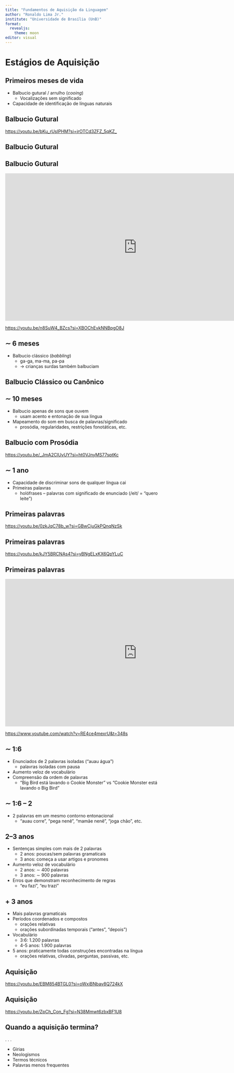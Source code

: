 ```yaml
---
title: "Fundamentos de Aquisição da Linguagem"
author: "Ronaldo Lima Jr."
institute: "Universidade de Brasília (UnB)"
format: 
  revealjs: 
    theme: moon
editor: visual
---
```


# Estágios de Aquisição

## Primeiros meses de vida

-   Balbucio gutural / arrulho (*cooing*)
    -   Vocalizações sem significado
-   Capacidade de identificação de línguas naturais

## Balbucio Gutural {background-video="FundAquis-1_files\\1.Cooing.mp4"}

::: aside
<https://youtu.be/bKu_rUsIPHM?si=jrOTCd3ZFZ_5qKZ_>
:::

## Balbucio Gutural {background-video="FundAquis-1_files\\2.Cooing.mp4"}

## Balbucio Gutural

<iframe width="840" height="472" src="https://www.youtube.com/embed/n8SuW4_BZcs?si=TNwqN48a5O39XgtT" title="YouTube video player" frameborder="0" allow="accelerometer; autoplay; clipboard-write; encrypted-media; gyroscope; picture-in-picture; web-share" allowfullscreen>

</iframe>

::: aside
<https://youtu.be/n8SuW4_BZcs?si=XBOChEvkNNBpgO8J>
:::

## $\sim$ 6 meses

-   Balbucio clássico (*babbling*)
    -   ga-ga, ma-ma, pa-pa
    -   $\rightarrow$ crianças surdas também balbuciam

## Balbucio Clássico ou Canônico {background-video="FundAquis-1_files\\1.Babbling.mp4"}

## $\sim$ 10 meses

-   Balbucio apenas de sons que ouvem
    -   usam acento e entonação de sua língua
-   Mapeamento do som em busca de palavras/significado
    -   prosódia, regularidades, restrições fonotáticas, etc.

## Balbucio com Prosódia {background-video="FundAquis-1_files\\2.Babbling.mp4"}

::: aside
<https://youtu.be/_JmA2ClUvUY?si=ht0VJnyMS77sptKc>
:::

## $\sim$ 1 ano

-   Capacidade de discriminar sons de qualquer língua cai
-   Primeiras palavras
    -   holófrases -- palavras com significado de enunciado (/eit/ = "quero leite")

## Primeiras palavras {background-video="FundAquis-1_files\\3.firstWords.mp4"}

::: aside
<https://youtu.be/0zkJqC78b_w?si=GBwCjuGkPQnqNzSk>
:::

## Primeiras palavras {background-video="FundAquis-1_files\\4.firstWords.mp4"}

::: aside
<https://youtu.be/kJY5BRCNAs4?si=yBNgELxKX6QpYLuC>
:::

## Primeiras palavras

<iframe width="840" height="472" src="https://www.youtube.com/embed/RE4ce4mexrU?si=WEAwwGBxx9kkx4jN" title="YouTube video player" frameborder="0" allow="accelerometer; autoplay; clipboard-write; encrypted-media; gyroscope; picture-in-picture; web-share" allowfullscreen>

</iframe>

::: aside
<https://www.youtube.com/watch?v=RE4ce4mexrU&t=348s>
:::

## $\sim$ 1:6

-   Enunciados de 2 palavras isoladas ("auau água")
    -   palavras isoladas com pausa
-   Aumento veloz de vocabulário
-   Compreensão da ordem de palavras
    -   "Big Bird está lavando o Cookie Monster" vs "Cookie Monster está lavando o Big Bird"

## $\sim$ 1:6 -- 2

-   2 palavras em um mesmo contorno entonacional
    -   "auau corre", "pega nenê", "mamãe nenê", "joga chão", etc.

## 2--3 anos

-   Sentenças simples com mais de 2 palavras
    -   2 anos: poucas/sem palavras gramaticais
    -   3 anos: começa a usar artigos e pronomes
-   Aumento veloz de vocabulário
    -   2 anos: $\sim$ 400 palavras
    -   3 anos: $\sim$ 900 palavras
-   Erros que demonstram reconhecimento de regras
    -   "eu fazi", "eu trazi"

## + 3 anos {.scrollable}

-   Mais palavras gramaticais
-   Períodos coordenados e compostos
    -   orações relativas
    -   orações subordinadas temporais ("antes", "depois")
-   Vocabulário
    -   3:6: 1.200 palavras
    -   4-5 anos: 1.900 palavras
-   5 anos: praticamente todas construções encontradas na língua
    -   orações relativas, clivadas, perguntas, passivas, etc.

## Aquisição {background-video="FundAquis-1_files\\5.fullAcquisition.mp4"}

::: aside
<https://youtu.be/EBM854BTGL0?si=oWxiBNbav8Q724kX>
:::

## Aquisição {background-video="FundAquis-1_files\\6.fullAcquisition.mp4"}

::: aside
<https://youtu.be/ZpCh_Con_Fg?si=N38Mmwt6zbxBF1U8>
:::

## Quando a aquisição termina?

. . .

-   Gírias
-   Neologismos
-   Termos técnicos
-   Palavras menos frequentes
